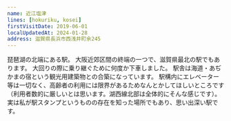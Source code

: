 ```yaml
---
name: 近江塩津
lines: [hokuriku, kosei]
firstVisitDate: 2019-06-01
localUpdatedAt: 2024-01-28
address: 滋賀県長浜市西浅井町余245
---
```


琵琶湖の北端にある駅。
大阪近郊区間の終端の一つで、滋賀県最北の駅でもあります。
大回りの際に乗り継ぐために何度か下車しました。
駅舎は海道・あぢかまの宿という観光用建築物との合築になっています。
駅構内にエレベーター等は一切なく、高齢者の利用には限界があるためなんとかしてほしいところです（利用者数的に厳しいとは思います。湖西線北部は全体的にそんな感じです）。
実は私が駅スタンプというものの存在を知った場所でもあり、思い出深い駅です。
